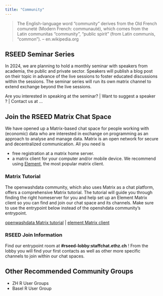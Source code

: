```yaml
---
title: "Community"
---
```


>The English-language word "community" derives from the Old French comuneté (Modern French: communauté), which comes from the Latin communitas "community", "public spirit" (from Latin communis, "common"). -- en.wikipedia.org

## RSEED Seminar Series

In 2024, we are planning to hold a monthly seminar with speakers from academia, the public and private sector. Speakers will publish a blog post on their topic in advance of the live sessions to foster educated discussions within the sessions. The seminar series will run its own matrix channel to extend exchange beyond the live sessions. 

Are you interested in speaking at the seminar? | Want to suggest a speaker ? | Contact us at ... 


## Join the RSEED Matrix Chat Space

We have opened up a Matrix-based chat space for people working with (economic) data who are interested in exchange on programming as an approach to analyse and manage data. Matrix is an open network for secure and decentralized communication. All you need is

- free registration at a matrix home server. 
- a matrix client for your computer and/or mobile device. We recommend using [Element](https://element.io/download), the most popular matrix client. 

### Matrix Tutorial 

The openwashdata community, which also uses Matrix as a chat platform, offers a comprehensive Matrix tutorial. The tutorial will guide you through finding the right homeserver for you and help set up an Element Matrix client so you can find and join our chat space and its channels. Make sure to use the entrypoint below instead of the openshdata community's entrypoint. 

[openwashdata Matrix tutorial](https://openwashdata.org/pages/get-started/chat/) | [element Matrix client](https://element.io/)

### RSEED Join Information

Find our entrypoint room at **#rseed-lobby:staffchat.ethz.ch** ! 
From the lobby you will find your first contacts as well as other more specific channels to join within our chat spaces. 





## Other Recommended Community Groups

- ZH R User Groups
- Basel R User Group